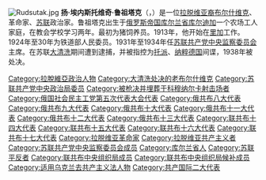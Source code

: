 {{Unreferenced|time=2011-10-06}}
[[File:Rudsutak.jpg|thumb]]
'''扬·埃内斯托维奇·鲁祖塔克'''（{{lang-ru|Ян Эрнестович Рудзутак}}，{{bd|1887年|8月3日|1938年|7月29日}}）是一位[[拉脱维亚|拉脱维亚裔]][[布尔什维克|布尔什维克]]、革命家、[[苏联|苏联]]政治家。鲁祖塔克出生于[[俄罗斯帝国|俄罗斯帝国]][[库尔兰省|库尔兰省]][[库尔迪加|库尔迪加]]一个农场工人家庭，在教会学校学习两年。最初为猪饲养员。1913年，他开始在[[里加|里加]]工作。1924年至30年为铁道部人民委员。1931年至1934年任[[苏联共产党中央监察委员会|苏联共产党中央监察委员会]]主席。在苏联[[大清洗|大清洗]]期间遭到逮捕，并被指控为[[托派|托派]]、[[纳粹德国|纳粹德国]]间谍，1938年被处决。

{{Authority control}}
[[Category:拉脫維亞政治人物|Category:拉脫維亞政治人物]]
[[Category:大清洗处决的老布尔什维克|Category:大清洗处决的老布尔什维克]]
[[Category:苏联共产党中央政治局委员|Category:苏联共产党中央政治局委员]]
[[Category:被枪决并埋葬于科穆纳尔卡射击场者|Category:被枪决并埋葬于科穆纳尔卡射击场者]]
[[Category:俄国社会民主工党第五次代表大会代表|Category:俄国社会民主工党第五次代表大会代表]]
[[Category:俄共布八大代表|Category:俄共布八大代表]]
[[Category:俄共布九大代表|Category:俄共布九大代表]]
[[Category:俄共布十大代表|Category:俄共布十大代表]]
[[Category:俄共布十一大代表|Category:俄共布十一大代表]]
[[Category:俄共布十二大代表|Category:俄共布十二大代表]]
[[Category:俄共布十三大代表|Category:俄共布十三大代表]]
[[Category:联共布十四大代表|Category:联共布十四大代表]]
[[Category:联共布十五大代表|Category:联共布十五大代表]]
[[Category:联共布十六大代表|Category:联共布十六大代表]]
[[Category:联共布十七大代表|Category:联共布十七大代表]]
[[Category:拉脱维亚革命家|Category:拉脱维亚革命家]]
[[Category:拉脱维亚共产主义者|Category:拉脱维亚共产主义者]]
[[Category:苏联共产党中央监察委员会成员|Category:苏联共产党中央监察委员会成员]]
[[Category:库尔兰省人|Category:库尔兰省人]]
[[Category:苏联平反者|Category:苏联平反者]]
[[Category:联共布中央组织局成员|Category:联共布中央组织局成员]]
[[Category:联共布中央组织局候补成员|Category:联共布中央组织局候补成员]]
[[Category:适用乌克兰去共产主义法人物|Category:适用乌克兰去共产主义法人物]]
[[Category:共产国际二大代表|Category:共产国际二大代表]]